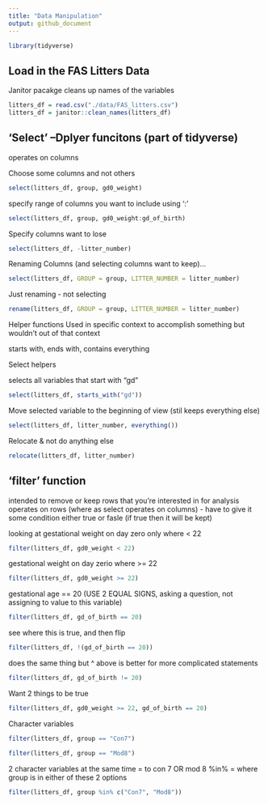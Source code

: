 ```yaml
---
title: "Data Manipulation"
output: github_document
---
```


```r
library(tidyverse)
```


## Load in the FAS Litters Data
  Janitor pacakge cleans up names of the variables
  
```r
litters_df = read.csv("./data/FAS_litters.csv")
litters_df = janitor::clean_names(litters_df)
```

## 'Select' --Dplyer funcitons (part of tidyverse)
  operates on columns

Choose some columns and not others

```r
select(litters_df, group, gd0_weight)
```

specify range of columns you want to include using ':'

```r
select(litters_df, group, gd0_weight:gd_of_birth)
```

Specify columns want to lose
```r
select(litters_df, -litter_number)
```

Renaming Columns (and selecting columns want to keep)...
```r
select(litters_df, GROUP = group, LITTER_NUMBER = litter_number)
```

Just renaming - not selecting
```r
rename(litters_df, GROUP = group, LITTER_NUMBER = litter_number)
```

Helper functions 
  Used in specific context to accomplish something but wouldn't   out of that context 
  
  starts with, ends with, contains everything
  
  Select helpers
  
  selects all variables that start with "gd" 
```r
select(litters_df, starts_with("gd"))
```

Move selected variable to the beginning of view (stil keeps everything else)
```r
select(litters_df, litter_number, everything())
```

Relocate & not do anything else 
```r
relocate(litters_df, litter_number)
```

## 'filter' function
  intended to remove or keep rows that you're interested in for    analysis
  operates on rows (where as select operates on columns)
  - have to give it some condition
     either true or fasle (if true then it will be kept)
 
 looking at gestational weight on day zero only where < 22 
```r
filter(litters_df, gd0_weight < 22)
```

  gestational weight on day zerio where >= 22

```r
filter(litters_df, gd0_weight >= 22)
```

gestational age == 20 (USE 2 EQUAL SIGNS, asking a question, not assigning to value to this variable)

```r
filter(litters_df, gd_of_birth == 20)
```


see where this is true, and then flip
```r
filter(litters_df, !(gd_of_birth == 20))
```

does the same thing but ^ above is better for more complicated statements
```r
filter(litters_df, gd_of_birth != 20)
```


Want 2 things to be true
```r
filter(litters_df, gd0_weight >= 22, gd_of_birth == 20)
```

Character variables
```r
filter(litters_df, group == "Con7")
```

```r
filter(litters_df, group == "Mod8")
```

2 character variables at the same time = to con 7 OR mod 8 
  %in% = where group is in either of these 2 options
```r
filter(litters_df, group %in% c("Con7", "Mod8"))
```




